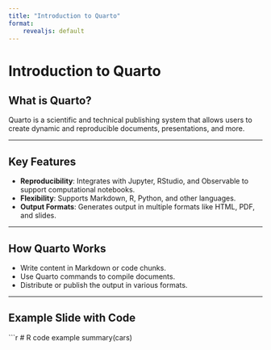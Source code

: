 ```yaml
---
title: "Introduction to Quarto"
format: 
    revealjs: default
---
```


# Introduction to Quarto

## What is Quarto?

Quarto is a scientific and technical publishing system that allows users to create dynamic and reproducible documents, presentations, and more.

---

## Key Features

- **Reproducibility**: Integrates with Jupyter, RStudio, and Observable to support computational notebooks.
- **Flexibility**: Supports Markdown, R, Python, and other languages.
- **Output Formats**: Generates output in multiple formats like HTML, PDF, and slides.

---

## How Quarto Works

- Write content in Markdown or code chunks.
- Use Quarto commands to compile documents.
- Distribute or publish the output in various formats.

---

## Example Slide with Code

```r
# R code example
summary(cars)
